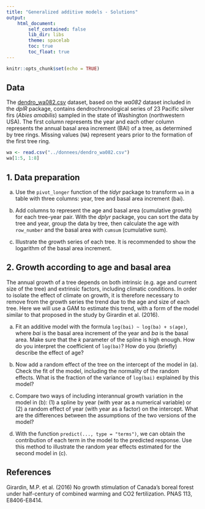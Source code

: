 ```yaml
---
title: "Generalized additive models - Solutions"
output:
    html_document:
        self_contained: false
        lib_dir: libs
        theme: spacelab
        toc: true
        toc_float: true
---
```


```r
knitr::opts_chunk$set(echo = TRUE)
```

## Data

The [dendro_wa082.csv](../donnees/dendro_wa082.csv) dataset, based on the *wa082* dataset included in the *dplR* package, contains dendrochronological series of 23 Pacific silver firs (*Abies amabilis*) sampled in the state of Washington (northwestern USA). The first column represents the year and each other column represents the annual basal area increment (BAI) of a tree, as determined by tree rings. Missing values (`NA`) represent years prior to the formation of the first tree ring.

```r
wa <- read.csv("../donnees/dendro_wa082.csv")
wa[1:5, 1:8]
```

## 1. Data preparation

(a) Use the `pivot_longer` function of the *tidyr* package to transform `wa` in a table with three columns: year, tree and basal area increment (bai).

(b) Add columns to represent the age and basal area (cumulative growth) for each tree-year pair. With the *dplyr* package, you can sort the data by tree and year, group the data by tree, then calculate the age with `row_number` and the basal area with `cumsum` (cumulative sum).

(c) Illustrate the growth series of each tree. It is recommended to show the logarithm of the basal area increment.


## 2. Growth according to age and basal area

The annual growth of a tree depends on both intrinsic (e.g. age and current size of the tree) and extrinsic factors, including climatic conditions. In order to isolate the effect of climate on growth, it is therefore necessary to remove from the growth series the trend due to the age and size of each tree. Here we will use a GAM to estimate this trend, with a form of the model similar to that proposed in the study by Girardin et al. (2016).

(a) Fit an additive model with the formula `log(bai) ~ log(ba) + s(age)`, where *bai* is the basal area increment of the year and *ba* is the basal area. Make sure that the $k$ parameter of the spline is high enough. How do you interpret the coefficient of `log(ba)`? How do you (briefly) describe the effect of age?

(b) Now add a random effect of the tree on the intercept of the model in (a). Check the fit of the model, including the normality of the random effects. What is the fraction of the variance of `log(bai)` explained by this model?

(c) Compare two ways of including interannual growth variation in the model in (b): (1) a spline by year (with year as a numerical variable) or (2) a random effect of year (with year as a factor) on the intercept. What are the differences between the assumptions of the two versions of the model?

(d) With the function `predict(..., type = "terms")`, we can obtain the contribution of each term in the model to the predicted response. Use this method to illustrate the random year effects estimated for the second model in (c).


## References

Girardin, M.P. et al. (2016) No growth stimulation of Canada’s boreal forest under half-century of combined warming and CO2 fertilization. PNAS 113, E8406-E8414.

